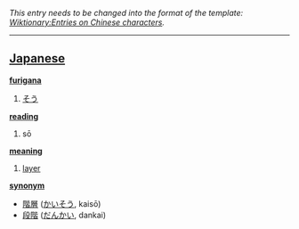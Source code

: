 ''This entry needs to be changed into the format of the template: [[Wiktionary:Entries on Chinese characters]].''
----

== [[Japanese]] ==                                          

'''[[furigana]]'''
# [[そう]]

'''[[reading]]'''
# sō

'''[[meaning]]'''
# [[layer]]

'''[[synonym]]'''
* [[階層]] ([[かいそう]], kaisō)
* [[段階]] ([[だんかい]], dankai)
